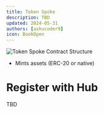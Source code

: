 ```yaml
---
title: Token Spoke
description: TBD
updated: 2024-05-31
authors: [ashucoder9]
icon: BookOpen
---
```


![Token Spoke Contract Structure](/common-images/teleporter-token-bridge/spoke-contract-structure.png)

- Mints assets (ERC-20 or native)

# Register with Hub

TBD